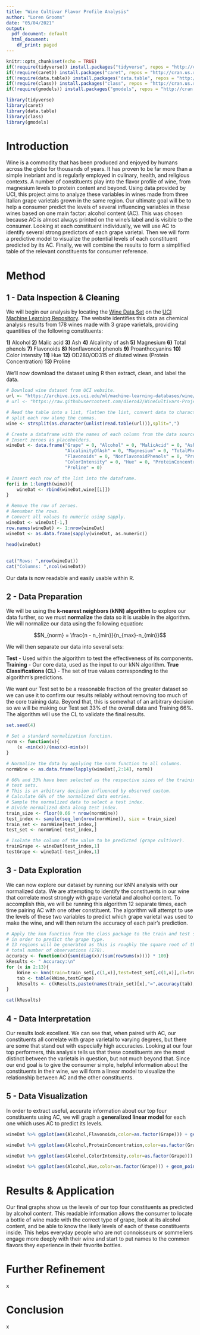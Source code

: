 ---
title: "Wine Cultivar Flavor Profile Analysis"
author: "Loren Grooms"
date: "05/04/2021"
output:
  pdf_document: default
  html_document:
    df_print: paged
---

```{r setup, include=FALSE}
knitr::opts_chunk$set(echo = TRUE)
if(!require(tidyverse)) install.packages("tidyverse", repos = "http://cran.us.r-project.org")
if(!require(caret)) install.packages("caret", repos = "http://cran.us.r-project.org")
if(!require(data.table)) install.packages("data.table", repos = "http://cran.us.r-project.org")
if(!require(class)) install.packages("class", repos = "http://cran.us.r-project.org")
if(!require(gmodels)) install.packages("gmodels", repos = "http://cran.us.r-project.org")

library(tidyverse)
library(caret)
library(data.table)
library(class)
library(gmodels)
```

# Introduction

Wine is a commodity that has been produced and enjoyed by humans across the globe for thousands of years. It has proven to be far more than a simple inebriant and is regularly employed in culinary, health, and religious contexts. A number of constituents play into the flavor profile of wine, from magnesium levels to protein content and beyond. Using data provided by UCI, this project aims to analyze these variables in wines made from three Italian grape varietals grown in the same region. Our ultimate goal will be to help a consumer predict the levels of several influencing variables in these wines based on one main factor: alcohol content (AC). This was chosen because AC is almost always printed on the wine's label and is visible to the consumer. Looking at each constituent individually, we will use AC to identify several strong predictors of each grape varietal. Then we will form a predictive model to visualize the potential levels of each constituent predicted by its AC. Finally, we will combine the results to form a simplified table of the relevant constituents for consumer reference. \newpage

# Method

## 1 - Data Inspection & Cleaning

We will begin our analysis by locating the [Wine Data Set](https://archive.ics.uci.edu/ml/machine-learning-databases/wine/wine.data) on the [UCI Machine Learning Repository](https://archive.ics.uci.edu/ml/datasets/wine). The website identifies this data as chemical analysis results from 178 wines made with 3 grape varietals, providing quantities of the following constituents:

**1)** Alcohol \newline
**2)** Malic acid \newline
**3)** Ash \newline
**4)** Alcalinity of ash \newline
**5)** Magnesium \newline
**6)** Total phenols \newline
**7)** Flavonoids \newline
**8)** Nonflavonoid phenols \newline
**9)** Proanthocyanins \newline
**10)** Color intensity \newline
**11)** Hue \newline
**12)** OD280/OD315 of diluted wines (Protein Concentration) \newline
**13)** Proline

We'll now download the dataset using R then extract, clean, and label the data. \newline

```{r Exploration}
# Download wine dataset from UCI website.
url <- "https://archive.ics.uci.edu/ml/machine-learning-databases/wine/wine.data"
# url <- "https://raw.githubusercontent.com/diero42/WineCultivars-Project/main/wine.data"

# Read the table into a list, flatten the list, convert data to characters, and
# split each row along the commas.
wine <- strsplit(as.character(unlist(read.table(url))),split=",")

# Create a dataframe with the names of each column from the data source website.
# Insert zeroes as placeholders.
wineDat <- data.frame("Grape" = 0, "Alcohol" = 0, "MalicAcid" = 0, "Ash" = 0,
                      "AlcalinityOfAsh" = 0, "Magnesium" = 0, "TotalPhenols" = 0,
                      "Flavonoids" = 0, "NonflavonoidPhenols" = 0, "Proanthocyanins" = 0,
                      "ColorIntensity" = 0, "Hue" = 0, "ProteinConcentration" = 0,
                      "Proline" = 0)

# Insert each row of the list into the dataframe.
for(i in 1:length(wine)){
    wineDat <- rbind(wineDat,wine[[i]])
}

# Remove the row of zeroes.
# Renumber the rows.
# Convert all values to numeric using sapply.
wineDat <- wineDat[-1,]
row.names(wineDat) <- 1:nrow(wineDat)
wineDat <- as.data.frame(sapply(wineDat, as.numeric))
```
\newpage

```{r Inspect, echo=FALSE}
head(wineDat)
```

## \newline
##

```{r Inspect2,echo=FALSE}
cat("Rows: ",nrow(wineDat))
cat("Columns: ",ncol(wineDat))
```

Our data is now readable and easily usable within R. \newpage

## 2 - Data Preparation

We will be using the **k-nearest neighbors (kNN) algorithm** to explore our data further, so we must **normalize** the data so it is usable in the algorithm. We will normalize our data using the following equation:

$$N_{norm} = \frac{n - n_{min}}{n_{max}-n_{min}}$$

We will then separate our data into several sets:

**Test** - Used within the algorithm to test the effectiveness of its components. \newline
**Training** - Our core data, used as the input to our kNN algorithm. \newline
**True Classifications (CL)** - The set of true values corresponding to the algorithm's predictions.

We want our Test set to be a reasonable fraction of the greater dataset so we can use it to confirm our results reliably without removing too much of the core training data. Beyond that, this is somewhat of an arbitrary decision so we will be making our Test set 33% of the overall data and Training 66%. The algorithm will use the CL to validate the final results.\newline

```{r SetSeed,echo=FALSE}
set.seed(4)
```
```{r Prep}

# Set a standard normalization function.
norm <- function(x){
    (x -min(x))/(max(x)-min(x))
}

# Normalize the data by applying the norm function to all columns.
normWine <- as.data.frame(lapply(wineDat[,2:14], norm))

# 66% and 33% have been selected as the respective sizes of the training and
# test sets.
# This is an arbitrary decision influenced by observed custom.
# Calculate 66% of the normalized data entries.
# Sample the normalized data to select a test index.
# Divide normalized data along test index.
train_size <- floor(0.66 * nrow(normWine))
test_index <- sample(seq_len(nrow(normWine)), size = train_size)
train_set <- normWine[test_index,]
test_set <- normWine[-test_index,]

# Isolate the column of the value to be predicted (grape cultivar).
trainGrape <- wineDat[test_index,1]
testGrape <- wineDat[-test_index,1]
```

\newpage

## 3 - Data Exploration

We can now explore our dataset by running our kNN analysis with our normalized data. We are attempting to identify the constituents in our wine that correlate most strongly with grape varietal and alcohol content. To accomplish this, we will be running this algorithm 12 separate times, each time pairing AC with one other constituent. The algorithm will attempt to use the levels of these two variables to predict which grape varietal was used to make the wine, and will then return the accuracy of each pair's prediction. \newline

```{r kNN}

# Apply the knn function from the class package to the train and test sets
# in order to predict the grape type.
# 13 regions will be generated as this is roughly the square root of the
# total number of observations (178).
accuracy <- function(x){sum(diag(x)/(sum(rowSums(x)))) * 100}
kResults <- " Accuracy:\n"
for (x in 2:13){
    kWine <- knn(train=train_set[,c(1,x)],test=test_set[,c(1,x)],cl=trainGrape,k=13)
    tab <- table(kWine,testGrape)
    kResults <- c(kResults,paste(names(train_set)[x],"=",accuracy(tab),"%\n"))
}
```

```{r Accuracy, echo=FALSE}
cat(kResults)
```

## 4 - Data Interpretation

Our results look excellent. We can see that, when paired with AC, our constituents all correlate with grape varietal to varying degrees, but there are some that stand out with especially high accuracies. Looking at our four top performers, this analysis tells us that these constituents are the most distinct between the varietals in question, but not much beyond that. Since our end goal is to give the consumer simple, helpful information about the constituents in their wine, we will form a linear model to visualize the relationship between AC and the other constituents.

\newpage

## 5 - Data Visualization

In order to extract useful, accurate information about our top four constituents using AC, we will graph a **generalized linear model** for each one which uses AC to predict its levels.

```{r graph1, echo=FALSE, message=FALSE, out.width="90%"}
wineDat %>% ggplot(aes(Alcohol,Flavonoids,color=as.factor(Grape))) + geom_point() + geom_smooth(method = glm) + labs(color="Grape", y="Flavonoids (g/L)", x="Alcohol (% ABV)")
```
```{r graph2, echo=FALSE, message=FALSE, out.width="90%"}
wineDat %>% ggplot(aes(Alcohol,ProteinConcentration,color=as.factor(Grape))) + geom_point() + geom_smooth(method = glm) + labs(color="Grape", y="Protein Concentration (g/L)", x="Alcohol (% ABV)")
```
```{r graph3, echo=FALSE, message=FALSE, out.width="90%"}
wineDat %>% ggplot(aes(Alcohol,ColorIntensity,color=as.factor(Grape))) + geom_point() + geom_smooth(method = glm) + labs(color="Grape", y="Color Intensity (Chroma)", x="Alcohol (% ABV)")
```
```{r graph4, echo=FALSE, message=FALSE, out.width="90%"}
wineDat %>% ggplot(aes(Alcohol,Hue,color=as.factor(Grape))) + geom_point() + geom_smooth(method = glm) + labs(color="Grape", y="Hue (°)", x="Alcohol (% ABV)")
```

\newpage

# Results & Application

Our final graphs show us the levels of our top four constituents as predicted by alcohol content. This readable information allows the consumer to locate a bottle of wine made with the correct type of grape, look at its alcohol content, and be able to know the likely levels of each of these constituents inside. This helps everyday people who are not connoisseurs or sommeliers engage more deeply with their wine and start to put names to the common flavors they experience in their favorite bottles.

# Further Refinement

x

\newpage

# Conclusion

x